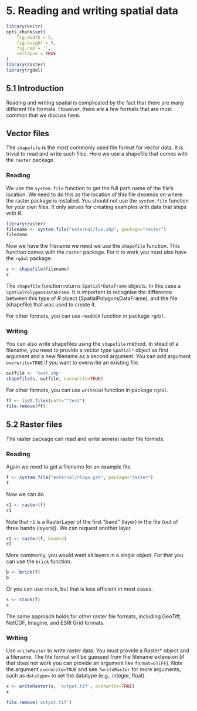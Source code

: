 # 5. Reading and writing spatial data


```r
library(knitr)
opts_chunk$set(
	fig.width = 5,
	fig.height = 5,
	fig.cap = '',
	collapse = TRUE
)
library(raster)
library(rgdal)
```

## 5.1 Introduction

Reading and writing spatial is complicated by the fact that there are many different file formats. However, there are a few formats that are most common that we discuss here.

## Vector files

The `shapefile` is the most commonly used file format for vector data. It is trivial to read and write such files. Here we use a shapefile that comes with the `raster` package. 

### Reading

We use the `system.file` function to get the full path name of the file's location. We need to do this as the location of this file depends on where the raster package is installed. You should not use the `system.file` function for your own files. It only serves for creating examples with data that ships with *R*. 

```r
library(raster)
filename <- system.file("external/lux.shp", package="raster")
filename
```

Now we have the filename we need we use the `shapefile` function. This function comes with the `raster` package. For it to work you must also have the `rgdal` package.

```r
s <- shapefile(filename)
s
```

The `shapefile` function returns `Spatial*DataFrame` objects. In this case a `SpatialPolygonsDataFrame`. It is important to recognise the difference between this type of *R* object (SpatialPolygonsDataFrame), and the file (shapefile) that was used to create it.

For other formats, you can use `readOGR` function in package `rgdal`.

### Writing

You can also write shapefiles using the `shapefile` method. In stead of a filename, you need to provide a vector type `Spatial*` object as first argument and a new filename as a second argument. You can add argument `overwrite=TRUE` if you want to overwrite an existing file.

```r
outfile <- 'test.shp'
shapefile(s, outfile, overwrite=TRUE)
```

For other formats, you can use `writeOGR` function in package `rgdal`.


```r
ff <- list.files(patt="^test")
file.remove(ff)
```




## 5.2 Raster files

The raster package can read and write several raster file formats. 

### Reading

Again we need to get a filename for an example file.
```r
f <- system.file("external/rlogo.grd", package="raster")
f
```

Now we can do 
```r
r1 <- raster(f)
r1
```

Note that `r1` is a RasterLayer of the first "band" (layer) in the file (out of three bands (layers)). We can request another layer.

```r
r2 <- raster(f, band=2)
r2
```

More commonly, you would want all layers in a single object. For that you can use the `brick` function.
```r
b <- brick(f)
b
```

Or you can use `stack`, but that is less efficient in most cases.
```r
s <- stack(f)
s
```

The same approach holds for other raster file formats, including GeoTiff, NetCDF, Imagine, and ESRI Grid formats.


### Writing

Use `writeRaster` to write raster data. You must provide a Raster* object and a filename. The file format will be guessed from the filename extension (if that does not work you can provide an argument like `format=GTIFF`). Note the argument `overwrite=TRUE` and see `?writeRaster` for more arguments, such as `datatype=` to set the datatype (e.g., integer, float).

```r
x <- writeRaster(s, 'output.tif', overwrite=TRUE)
x
```

```r
file.remove('output.tif')
```

